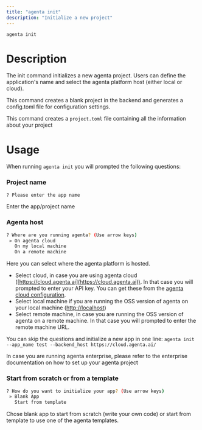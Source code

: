 ```yaml
---
title: "agenta init"
description: "Initialize a new project"
---
```



```bash
agenta init
```

# Description


The init command initializes a new agenta project. Users can define the application's name and select the agenta platform host (either local or cloud).

This command creates a blank project in the backend and generates a config.toml file for configuration settings.

<Info>This command creates a `project.toml` file containing all the information about your project</Info>

# Usage

When running `agenta init` you will prompted the following questions:

### Project name
```bash
? Please enter the app name
```

Enter the app/project name

### Agenta host
```bash
? Where are you running agenta? (Use arrow keys)
 » On agenta cloud
   On my local machine
   On a remote machine
```

Here you can select where the agenta platform is hosted.
- Select cloud, in case you are using agenta cloud ([https://cloud.agenta.ai](https://cloud.agenta.ai)). In that case you will prompted to enter your API key. You can get these from the [agenta cloud configuration](https://cloud.agenta.ai/settings?tab=apiKeys).
- Select local machine if you are running the OSS version of agenta on your local machine ([http://localhost](http://localhost))
- Select remote machine, in case you are running the OSS version of agenta on a remote machine. In that case you will prompted to enter the remote machine URL.

<Note>You can skip the questions and initialize a new app in one line: `agenta init --app_name test --backend_host https://cloud.agenta.ai/`</Note>

<Info> In case you are running agenta enterprise, please refer to the enterprise documentation on how to set up your agenta project</Info>


### Start from scratch or from a template
```bash
? How do you want to initialize your app? (Use arrow keys)
 » Blank App
   Start from template
```

Chose blank app to start from scratch (write your own code) or start from template to use one of the agenta templates.
